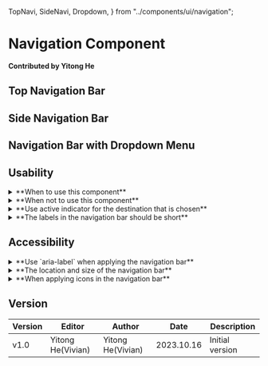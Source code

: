   TopNavi,
  SideNavi,
  Dropdown,
} from "../components/ui/navigation";

# Navigation Component

**Contributed by Yitong He**

## Top Navigation Bar

<TopNavi />

## Side Navigation Bar

<SideNavi />

## Navigation Bar with Dropdown Menu

<Dropdown />


## Usability
<details>
<summary>**When to use this component**</summary>
- Top-level destinations that need to be accessible anywhere in an app
- Three to seven main destinations in a product
- Tablet or desktop layouts
([Material Design](https://m3.material.io/components/navigation-rail/guidelines))
</details>
<details>
<summary>**When not to use this component**</summary>
- Small screen sizes
- Single tasks, such as viewing a single email
- Secondary navigation destinations
([Material Design](https://m3.material.io/components/navigation-rail/guidelines))
</details>
<details>
<summary>**Use active indicator for the destination that is chosen**</summary>
The active indicator can be a background shape or an underline with brighter color communicating which destination of the navigation bar is currently being displayed. It can let user know which part is being shown.  

Use the active indicator only for the active destination. Don't use the active indicator for more than one destination at a time
([Material Design](https://m3.material.io/components/navigation-rail/guidelines))
</details>
<details>
<summary>**The labels in the navigation bar should be short**</summary>
The labels in the navigation bar provides short, meaningful descriptions of navigation destinations. Labels should be short enough to not be truncated. Additionally, the type scale should not be reduced to fit longer text labels.
([Material Design](https://m3.material.io/components/navigation-rail/guidelines))
</details>


## Accessibility
<details>
<summary>**Use `aria-label` when applying the navigation bar**</summary>
Attach an aria-label attribute to your navigation to give users of assistive technology as much information as possible (especially if there are multiple navigations on your site).  

You can also use the semantic `<nav>` tag around your unordered list and links with an ARIA `role='navigation'` attribute.
([Carnegie Museums of Pittsburgh](http://web-accessibility.carnegiemuseums.org/code/navigation/))
</details>
<details>
<summary>**The location and size of the navigation bar**</summary>
- You should uses conventional locations for menus, such as across the top of the page or along the left side.
- Provide generous sizes for clickable areas, generally no smaller than 44px by 44px.
- Provide clear styles for hover and current states. Menus often do not have styles for visited states.
([Yale University](https://usability.yale.edu/web-accessibility/articles/navigation))
</details>
<details>
<summary>**When applying icons in the navigation bar**</summary>
When applying icons in the navigation bar, a label text should also be provided as an alternative way for users to understand an icon's meaning. It is important for usability and accessibility. You should show labels at all times and avoid using icons without labels.
([Material Design](https://m3.material.io/components/navigation-rail/guidelines))
</details>

## Version
| Version | Editor | Author | Date | Description |
| ---- | ---- | ---- | ---- | ---- |
| v1.0 | Yitong He(Vivian) | Yitong He(Vivian) | 2023.10.16 | Initial version |